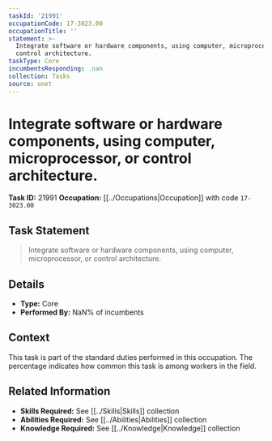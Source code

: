 ```yaml
---
taskId: '21991'
occupationCode: 17-3023.00
occupationTitle: ''
statement: >-
  Integrate software or hardware components, using computer, microprocessor, or
  control architecture.
taskType: Core
incumbentsResponding: .nan
collection: Tasks
source: onet
---
```

# Integrate software or hardware components, using computer, microprocessor, or control architecture.

**Task ID:** 21991
**Occupation:** [[../Occupations|Occupation]] with code `17-3023.00`

## Task Statement

> Integrate software or hardware components, using computer, microprocessor, or control architecture.

## Details

- **Type:** Core
- **Performed By:** NaN% of incumbents

## Context

This task is part of the standard duties performed in this occupation. The percentage indicates how common this task is among workers in the field.

## Related Information

- **Skills Required:** See [[../Skills|Skills]] collection
- **Abilities Required:** See [[../Abilities|Abilities]] collection
- **Knowledge Required:** See [[../Knowledge|Knowledge]] collection
